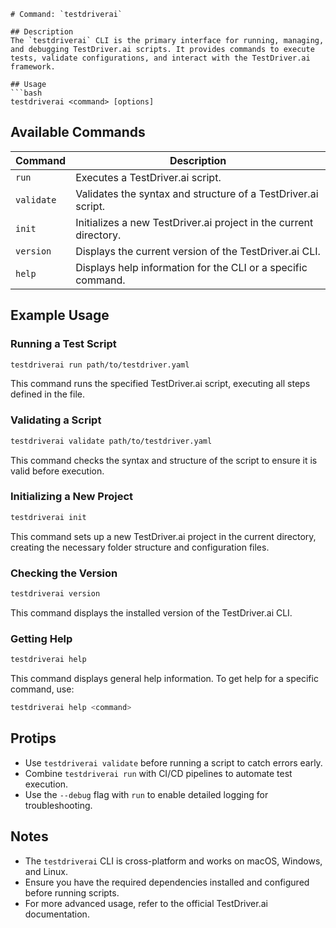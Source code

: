 ```mdx
# Command: `testdriverai`

## Description
The `testdriverai` CLI is the primary interface for running, managing, and debugging TestDriver.ai scripts. It provides commands to execute tests, validate configurations, and interact with the TestDriver.ai framework.

## Usage
```bash
testdriverai <command> [options]
```

## Available Commands
| Command       | Description                                                                 |
|---------------|-----------------------------------------------------------------------------|
| `run`         | Executes a TestDriver.ai script.                                           |
| `validate`    | Validates the syntax and structure of a TestDriver.ai script.              |
| `init`        | Initializes a new TestDriver.ai project in the current directory.          |
| `version`     | Displays the current version of the TestDriver.ai CLI.                     |
| `help`        | Displays help information for the CLI or a specific command.               |

## Example Usage

### Running a Test Script
```bash
testdriverai run path/to/testdriver.yaml
```
This command runs the specified TestDriver.ai script, executing all steps defined in the file.

### Validating a Script
```bash
testdriverai validate path/to/testdriver.yaml
```
This command checks the syntax and structure of the script to ensure it is valid before execution.

### Initializing a New Project
```bash
testdriverai init
```
This command sets up a new TestDriver.ai project in the current directory, creating the necessary folder structure and configuration files.

### Checking the Version
```bash
testdriverai version
```
This command displays the installed version of the TestDriver.ai CLI.

### Getting Help
```bash
testdriverai help
```
This command displays general help information. To get help for a specific command, use:
```bash
testdriverai help <command>
```

## Protips
- Use `testdriverai validate` before running a script to catch errors early.
- Combine `testdriverai run` with CI/CD pipelines to automate test execution.
- Use the `--debug` flag with `run` to enable detailed logging for troubleshooting.

## Notes
- The `testdriverai` CLI is cross-platform and works on macOS, Windows, and Linux.
- Ensure you have the required dependencies installed and configured before running scripts.
- For more advanced usage, refer to the official TestDriver.ai documentation.
```
